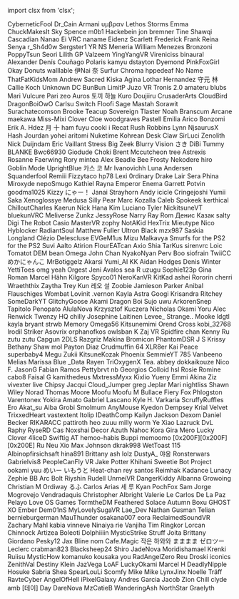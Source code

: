 ﻿import clsx from 'clsx';


<!-- Reminder that not only HTML chars have to be escaped, MDX chars also need to be (such as a space followed by an underscore). -->
<Patronelt k="0" ias="1" sp="0" >CyberneticFool</Patronelt> <Patronelt k="0" ias="1" sp="0" >Dr&#0095;Cain</Patronelt> <Patronelt k="0" ias="1" sp="0" >Armani</Patronelt> <Patronelt k="0" ias="1" sp="0" >υμβραν</Patronelt> <Patronelt k="0" ias="1" sp="0" >Lethos Storms</Patronelt> 
<Patronelt k="0" ias="1" sp="0" >Emma</Patronelt> <Patronelt k="0" ias="1" sp="0" >ChuckMakesIt</Patronelt> <Patronelt k="0" ias="1" sp="0" >Sky Spence</Patronelt> <Patronelt k="0" ias="0" sp="0" >m0b1</Patronelt> <Patronelt k="0" ias="1" sp="0" >Hackebein </Patronelt> 
<Patronelt k="0" ias="1" sp="0" >jon bremner</Patronelt> <Patronelt k="0" ias="1" sp="0" >Tine Shawqi</Patronelt> <Patronelt k="0" ias="1" sp="0" >Cascadian</Patronelt> <Patronelt k="0" ias="0" sp="0" >Nanao Ei</Patronelt> <Patronelt k="0" ias="1" sp="0" >VRC naname</Patronelt> 
<Patronelt k="0" ias="1" sp="0" >Eidenz</Patronelt> <Patronelt k="0" ias="1" sp="0" >Scarlett</Patronelt> <Patronelt k="0" ias="1" sp="0" >Frederick</Patronelt> <Patronelt k="0" ias="1" sp="0" >Frank</Patronelt> <Patronelt k="0" ias="1" sp="0" >Reina</Patronelt> 
<Patronelt k="0" ias="1" sp="0" >Senya</Patronelt> <Patronelt k="0" ias="1" sp="0" >r&#0095;Sh4d0w</Patronelt> <Patronelt k="0" ias="1" sp="0" >Sergster1</Patronelt> <Patronelt k="0" ias="1" sp="0" >YR NS</Patronelt> <Patronelt k="0" ias="1" sp="0" >Meneria</Patronelt> 
<Patronelt k="0" ias="1" sp="0" >William Menezes Bronzoni</Patronelt> <Patronelt k="0" ias="1" sp="0" >PoppyTsun</Patronelt> <Patronelt k="0" ias="1" sp="0" >Seori </Patronelt> <Patronelt k="0" ias="1" sp="0" >Lilith GP</Patronelt> <Patronelt k="0" ias="0" sp="0" >Valzeem</Patronelt> 
<Patronelt k="0" ias="1" sp="0" >YingYangVR</Patronelt> <Patronelt k="0" ias="1" sp="0" >Vireniciss </Patronelt> <Patronelt k="0" ias="1" sp="0" >binaural</Patronelt> <Patronelt k="0" ias="1" sp="0" >Alexander </Patronelt> <Patronelt k="0" ias="1" sp="0" >Denís Couñago</Patronelt> 
<Patronelt k="0" ias="0" sp="0" >Polaris</Patronelt> <Patronelt k="0" ias="1" sp="0" >kamyu</Patronelt> <Patronelt k="0" ias="1" sp="0" >dstayton </Patronelt> <Patronelt k="0" ias="1" sp="0" >Dyemond</Patronelt> <Patronelt k="0" ias="1" sp="0" >PinkFoxGirl</Patronelt> 
<Patronelt k="0" ias="1" sp="0" >Okay Donuts</Patronelt> <Patronelt k="0" ias="1" sp="0" >walllable </Patronelt> <Patronelt k="0" ias="1" sp="0" >伊Nai 奈</Patronelt> <Patronelt k="0" ias="1" sp="0" >Surfur</Patronelt> <Patronelt k="0" ias="1" sp="0" >Chroma</Patronelt> 
<Patronelt k="0" ias="1" sp="0" >hppedeaf</Patronelt> <Patronelt k="0" ias="1" sp="0" >No Name</Patronelt> <Patronelt k="0" ias="1" sp="0" >ThatFatKidsMom</Patronelt> <Patronelt k="0" ias="1" sp="0" >Andrew</Patronelt> <Patronelt k="0" ias="0" sp="0" >Sacred</Patronelt> 
<Patronelt k="0" ias="1" sp="0" >Kiska Agina</Patronelt> <Patronelt k="0" ias="1" sp="0" >Lothar Hernandez</Patronelt> <Patronelt k="0" ias="1" sp="0" >守元 林</Patronelt> <Patronelt k="0" ias="1" sp="0" >Callie Koch</Patronelt> <Patronelt k="0" ias="1" sp="0" >Unknown</Patronelt> 
<Patronelt k="0" ias="1" sp="0" >DC</Patronelt> <Patronelt k="0" ias="1" sp="0" >BunBun</Patronelt> <Patronelt k="0" ias="1" sp="0" >LimitP </Patronelt> <Patronelt k="0" ias="1" sp="0" >Juzo VR</Patronelt> <Patronelt k="0" ias="1" sp="0" >Tronis 2&#0046;0</Patronelt> 
<Patronelt k="0" ias="0" sp="0" >amateru</Patronelt> <Patronelt k="0" ias="1" sp="0" >blubs</Patronelt> <Patronelt k="0" ias="1" sp="0" >Mari</Patronelt> <Patronelt k="0" ias="1" sp="0" >Vulcure</Patronelt> <Patronelt k="0" ias="1" sp="0" >Pari</Patronelt> 
<Patronelt k="0" ias="1" sp="0" >zeo </Patronelt> <Patronelt k="0" ias="1" sp="0" >Auros </Patronelt> <Patronelt k="0" ias="1" sp="0" >토끼 하늘</Patronelt> <Patronelt k="0" ias="1" sp="0" >Kuro</Patronelt> <Patronelt k="0" ias="1" sp="0" >Doujiiru</Patronelt> 
<Patronelt k="0" ias="1" sp="0" >CrusaderArts</Patronelt> <Patronelt k="0" ias="1" sp="0" >CloudBird</Patronelt> <Patronelt k="0" ias="1" sp="0" >DragonBoiOwO</Patronelt> <Patronelt k="0" ias="1" sp="0" >Carlsu</Patronelt> <Patronelt k="0" ias="1" sp="0" >Switch</Patronelt> 
<Patronelt k="0" ias="1" sp="0" >Floofi</Patronelt> <Patronelt k="0" ias="1" sp="0" >Sage Mastah</Patronelt> <Patronelt k="0" ias="1" sp="0" >Sorawit Surachatecomson</Patronelt> <Patronelt k="0" ias="1" sp="0" >Brooke</Patronelt> <Patronelt k="0" ias="1" sp="0" >Teacup Sovereign</Patronelt> 
<Patronelt k="0" ias="1" sp="0" >Tlaster </Patronelt> <Patronelt k="0" ias="1" sp="0" >Noah Branscum</Patronelt> <Patronelt k="0" ias="1" sp="0" >Arcane</Patronelt> <Patronelt k="0" ias="1" sp="0" >maekawa</Patronelt> <Patronelt k="0" ias="1" sp="0" >Miss&#0045;Mixi </Patronelt> 
<Patronelt k="0" ias="1" sp="0" >Clover Cloe</Patronelt> <Patronelt k="0" ias="1" sp="0" >woodgraves</Patronelt> <Patronelt k="0" ias="1" sp="0" >Pastell Emilia</Patronelt> <Patronelt k="0" ias="1" sp="0" >Arico</Patronelt> <Patronelt k="0" ias="1" sp="0" >Bonzomi</Patronelt> 
<Patronelt k="0" ias="1" sp="0" >Erik A&#0046; Hdez</Patronelt> <Patronelt k="0" ias="1" sp="0" >月 十</Patronelt> <Patronelt k="0" ias="1" sp="0" >ham </Patronelt> <Patronelt k="0" ias="1" sp="0" >fuyu</Patronelt> <Patronelt k="0" ias="1" sp="0" >cooki i</Patronelt> 
<Patronelt k="0" ias="1" sp="0" >Recat</Patronelt> <Patronelt k="0" ias="1" sp="0" >Rush Robbins</Patronelt> <Patronelt k="0" ias="1" sp="0" >Lynn</Patronelt> <Patronelt k="0" ias="1" sp="0" >NjsaurusX </Patronelt> <Patronelt k="0" ias="1" sp="0" >Hash Jourdan</Patronelt> 
<Patronelt k="0" ias="1" sp="0" >yohei aritomi</Patronelt> <Patronelt k="0" ias="1" sp="0" >Nuketime</Patronelt> <Patronelt k="0" ias="0" sp="0" >Kohrean </Patronelt> <Patronelt k="0" ias="1" sp="0" >Desk Claw</Patronelt> <Patronelt k="0" ias="0" sp="0" >SirLuci</Patronelt> 
<Patronelt k="0" ias="0" sp="0" >Zenolith</Patronelt> <Patronelt k="0" ias="1" sp="0" >Nick Duijndam</Patronelt> <Patronelt k="0" ias="1" sp="0" >Eric Vaillant</Patronelt> <Patronelt k="0" ias="1" sp="0" >Stress</Patronelt> <Patronelt k="0" ias="1" sp="0" >Big Zeek</Patronelt> 
<Patronelt k="0" ias="0" sp="0" >Blurry Vision</Patronelt> <Patronelt k="0" ias="1" sp="0" >さき</Patronelt> <Patronelt k="0" ias="1" sp="0" >DiBi</Patronelt> <Patronelt k="0" ias="1" sp="0" >Tummy</Patronelt> <Patronelt k="0" ias="0" sp="0" >BLANKE</Patronelt> 
<Patronelt k="0" ias="0" sp="0" >Bwc66930 </Patronelt> <Patronelt k="0" ias="1" sp="0" >Giodude </Patronelt> <Patronelt k="0" ias="1" sp="0" >Choki</Patronelt> <Patronelt k="0" ias="1" sp="0" >Brent Mccutcheon</Patronelt> <Patronelt k="0" ias="1" sp="0" >tree</Patronelt> 
<Patronelt k="0" ias="1" sp="0" >Astrexis</Patronelt> <Patronelt k="0" ias="1" sp="0" >Rosanne Faerwing</Patronelt> <Patronelt k="0" ias="1" sp="0" >Rory</Patronelt> <Patronelt k="0" ias="1" sp="0" >mintea</Patronelt> <Patronelt k="0" ias="1" sp="0" >Alex Beadle</Patronelt> 
<Patronelt k="0" ias="1" sp="0" >Bee</Patronelt> <Patronelt k="0" ias="1" sp="0" >Frosty</Patronelt> <Patronelt k="0" ias="1" sp="0" >Nekodere </Patronelt> <Patronelt k="0" ias="1" sp="0" >hiro</Patronelt> <Patronelt k="0" ias="1" sp="0" >Goblin Mode</Patronelt> 
<Patronelt k="0" ias="0" sp="0" >UprightBlue </Patronelt> <Patronelt k="0" ias="1" sp="0" >카스 코</Patronelt> <Patronelt k="0" ias="1" sp="0" >Mr Ivanovichh</Patronelt> <Patronelt k="0" ias="1" sp="0" >Luna Andersen</Patronelt> <Patronelt k="0" ias="1" sp="0" >Squanderfool</Patronelt> 
<Patronelt k="0" ias="1" sp="0" >Remiii</Patronelt> <Patronelt k="0" ias="1" sp="0" >Fizzytaco</Patronelt> <Patronelt k="0" ias="1" sp="0" >hp78</Patronelt> <Patronelt k="0" ias="1" sp="0" >Lexi</Patronelt> <Patronelt k="0" ias="1" sp="0" >0rdinary</Patronelt> 
<Patronelt k="0" ias="1" sp="0" >Drake Lair</Patronelt> <Patronelt k="0" ias="1" sp="0" >Sera Phina</Patronelt> <Patronelt k="0" ias="1" sp="0" >Miroxyde </Patronelt> <Patronelt k="0" ias="1" sp="0" >nepoSmugo </Patronelt> <Patronelt k="0" ias="1" sp="0" >Kathiel Rayna</Patronelt> 
<Patronelt k="0" ias="0" sp="0" >Emperor Enema</Patronelt> <Patronelt k="0" ias="1" sp="0" >Garrett Potvin</Patronelt> <Patronelt k="0" ias="1" sp="0" >goodma1025</Patronelt> <Patronelt k="0" ias="1" sp="0" >Kizzy </Patronelt> <Patronelt k="0" ias="1" sp="0" >にゃー！</Patronelt> 
<Patronelt k="0" ias="0" sp="0" >Janai Strayhorn</Patronelt> <Patronelt k="0" ias="1" sp="0" >Andy </Patronelt> <Patronelt k="0" ias="1" sp="0" >icicle </Patronelt> <Patronelt k="0" ias="1" sp="0" >Cringejoshi</Patronelt> <Patronelt k="0" ias="1" sp="0" >Yumii Saka</Patronelt> 
<Patronelt k="0" ias="1" sp="0" >Xenoglossye</Patronelt> <Patronelt k="0" ias="1" sp="0" >Medusa</Patronelt> <Patronelt k="0" ias="1" sp="0" >Silly Pear</Patronelt> <Patronelt k="0" ias="1" sp="0" >Marc Kozalla</Patronelt> <Patronelt k="0" ias="0" sp="0" >Caleb </Patronelt> 
<Patronelt k="0" ias="1" sp="0" >Spokeek</Patronelt> <Patronelt k="0" ias="0" sp="0" >kerthical</Patronelt> <Patronelt k="0" ias="1" sp="0" >ChilloutCharles</Patronelt> <Patronelt k="0" ias="1" sp="0" >Kaerun</Patronelt> <Patronelt k="0" ias="1" sp="0" >Nick </Patronelt> 
<Patronelt k="0" ias="1" sp="0" >Hana Kim</Patronelt> <Patronelt k="0" ias="1" sp="0" >Luciano Tyler</Patronelt> <Patronelt k="0" ias="1" sp="0" >NickitsuneVT</Patronelt> <Patronelt k="0" ias="1" sp="0" >bluekunVRC</Patronelt> <Patronelt k="0" ias="1" sp="0" >Meliverse</Patronelt> 
<Patronelt k="0" ias="0" sp="0" >Zunkz</Patronelt> <Patronelt k="0" ias="1" sp="0" >JessyRose</Patronelt> <Patronelt k="0" ias="1" sp="0" >Narry</Patronelt> <Patronelt k="0" ias="1" sp="0" >Ray Rom</Patronelt> <Patronelt k="0" ias="1" sp="0" >Денис Казак</Patronelt> 
<Patronelt k="0" ias="1" sp="0" >salty</Patronelt> <Patronelt k="0" ias="0" sp="0" >Digi The Robot</Patronelt> <Patronelt k="0" ias="1" sp="0" >Casio</Patronelt> <Patronelt k="0" ias="1" sp="0" >MasterVR</Patronelt> <Patronelt k="0" ias="0" sp="0" >zophy</Patronelt> 
<Patronelt k="0" ias="0" sp="0" >NotAKid </Patronelt> <Patronelt k="0" ias="0" sp="0" >HexTrix </Patronelt> <Patronelt k="0" ias="1" sp="0" >Mieutype Nico</Patronelt> <Patronelt k="0" ias="1" sp="0" >Hyblocker</Patronelt> <Patronelt k="0" ias="1" sp="0" >RadiantSoul </Patronelt> 
<Patronelt k="0" ias="1" sp="0" >Matthew Fuller</Patronelt> <Patronelt k="0" ias="0" sp="0" >Ultron Black</Patronelt> <Patronelt k="0" ias="1" sp="0" >mzx987</Patronelt> <Patronelt k="0" ias="1" sp="0" >Saskia Longland</Patronelt> <Patronelt k="0" ias="1" sp="0" >Clézio Delescluse</Patronelt> 
<Patronelt k="0" ias="0" sp="0" >EVGeM1us</Patronelt> <Patronelt k="0" ias="0" sp="0" >Mizu Malkavya</Patronelt> <Patronelt k="0" ias="1" sp="0" >Smurfs for the PS2 for the PS2</Patronelt> <Patronelt k="0" ias="1" sp="0" >Suvi Aalto</Patronelt> <Patronelt k="0" ias="0" sp="0" >Atirion </Patronelt> 
<Patronelt k="0" ias="0" sp="0" >FlourEATcan </Patronelt> <Patronelt k="0" ias="1" sp="0" >Axio</Patronelt> <Patronelt k="0" ias="0" sp="0" >Shia</Patronelt> <Patronelt k="0" ias="1" sp="0" >TarKus</Patronelt> <Patronelt k="0" ias="0" sp="0" >sirenvrc</Patronelt> 
<Patronelt k="0" ias="0" sp="0" >Loic Tomatot</Patronelt> <Patronelt k="0" ias="1" sp="0" >DEM bean</Patronelt> <Patronelt k="0" ias="1" sp="0" >Omega</Patronelt> <Patronelt k="0" ias="1" sp="0" >John Chan</Patronelt> <Patronelt k="0" ias="0" sp="0" >NyakoNyan</Patronelt> 
<Patronelt k="0" ias="1" sp="0" >Perv</Patronelt> <Patronelt k="0" ias="0" sp="0" >Boo</Patronelt> <Patronelt k="0" ias="1" sp="0" >siofrain</Patronelt> <Patronelt k="0" ias="1" sp="0" >TwiiCC</Patronelt> <Patronelt k="0" ias="1" sp="0" >めかにゃんこ</Patronelt> 
<Patronelt k="0" ias="0" sp="0" >MrBotiggelz</Patronelt> <Patronelt k="0" ias="1" sp="0" >Akarsi</Patronelt> <Patronelt k="0" ias="1" sp="0" >Yumi&#0095;AI</Patronelt> <Patronelt k="0" ias="1" sp="0" >KK</Patronelt> <Patronelt k="0" ias="1" sp="0" >Aidan Hodges</Patronelt> 
<Patronelt k="0" ias="0" sp="0" >Denis Winter</Patronelt> <Patronelt k="0" ias="1" sp="0" >YettiToes</Patronelt> <Patronelt k="0" ias="1" sp="0" >omg yeah</Patronelt> <Patronelt k="0" ias="0" sp="0" >Orgest</Patronelt> <Patronelt k="0" ias="1" sp="0" >Jeni Avalos</Patronelt> 
<Patronelt k="0" ias="1" sp="0" >sea R</Patronelt> <Patronelt k="0" ias="1" sp="0" >uzugu </Patronelt> <Patronelt k="0" ias="1" sp="0" >Sophie123p</Patronelt> <Patronelt k="0" ias="1" sp="0" >Gina Roman</Patronelt> <Patronelt k="0" ias="1" sp="0" >Marcel Hähn</Patronelt> 
<Patronelt k="0" ias="1" sp="0" >Kilgore</Patronelt> <Patronelt k="0" ias="1" sp="0" >Spyco01</Patronelt> <Patronelt k="0" ias="0" sp="0" >NeroKanVR </Patronelt> <Patronelt k="0" ias="0" sp="0" >KitKad</Patronelt> <Patronelt k="0" ias="0" sp="0" >ashei</Patronelt> 
<Patronelt k="0" ias="1" sp="0" >Rororin</Patronelt> <Patronelt k="0" ias="1" sp="0" >cherri</Patronelt> <Patronelt k="0" ias="1" sp="0" >Wraeththix</Patronelt> <Patronelt k="0" ias="0" sp="0" >Zaytha</Patronelt> <Patronelt k="0" ias="1" sp="0" >Trey Kun</Patronelt> 
<Patronelt k="0" ias="0" sp="0" >레오 설</Patronelt> <Patronelt k="0" ias="0" sp="0" >Zoobie</Patronelt> <Patronelt k="0" ias="1" sp="0" >Jamieson Parker</Patronelt> <Patronelt k="0" ias="0" sp="0" >Anibal</Patronelt> <Patronelt k="0" ias="1" sp="0" >Flauschiges Wombat</Patronelt> 
<Patronelt k="0" ias="1" sp="0" >Lovinit &#0046;vernon</Patronelt> <Patronelt k="0" ias="1" sp="0" >Kayla Astra</Patronelt> <Patronelt k="0" ias="1" sp="0" >Googi</Patronelt> <Patronelt k="0" ias="1" sp="0" >Krisandra Ritchey</Patronelt> <Patronelt k="0" ias="1" sp="0" >SomeDarkYT</Patronelt> 
<Patronelt k="0" ias="1" sp="0" >GlitchyGoose</Patronelt> <Patronelt k="0" ias="1" sp="0" >Akami</Patronelt> <Patronelt k="0" ias="1" sp="0" >Dragon Boi</Patronelt> <Patronelt k="0" ias="1" sp="0" >Sujo uwu</Patronelt> <Patronelt k="0" ias="1" sp="0" >ArkorenSnep</Patronelt> 
<Patronelt k="0" ias="1" sp="0" >Tapitolo Penopato</Patronelt> <Patronelt k="0" ias="1" sp="0" >AlulaNova</Patronelt> <Patronelt k="0" ias="1" sp="0" >Krzysztof Kuczera</Patronelt> <Patronelt k="0" ias="1" sp="0" >Nicholas</Patronelt> <Patronelt k="0" ias="1" sp="0" >Okami Yoru</Patronelt> 
<Patronelt k="0" ias="1" sp="0" >Alec Renwick</Patronelt> <Patronelt k="0" ias="1" sp="0" >Twenzy HQ</Patronelt> <Patronelt k="0" ias="1" sp="0" >chilly</Patronelt> <Patronelt k="0" ias="1" sp="0" >Josephine Laitinen</Patronelt> <Patronelt k="0" ias="1" sp="0" >Levee&#0095;</Patronelt> 
<Patronelt k="0" ias="1" sp="0" >Strange&#0046;&#0046;</Patronelt> <Patronelt k="0" ias="1" sp="0" >Mooke</Patronelt> <Patronelt k="0" ias="1" sp="0" >ldgtl</Patronelt> <Patronelt k="0" ias="1" sp="0" >kayla bryant</Patronelt> <Patronelt k="0" ias="1" sp="0" >strwb</Patronelt> 
<Patronelt k="0" ias="1" sp="0" >Memory </Patronelt> <Patronelt k="0" ias="1" sp="0" >Omega56 </Patronelt> <Patronelt k="0" ias="1" sp="0" >Kitsunemimi</Patronelt> <Patronelt k="0" ias="1" sp="0" >Orend Cross</Patronelt> <Patronelt k="0" ias="1" sp="0" >kobi&#0095;32768</Patronelt> 
<Patronelt k="0" ias="1" sp="0" >Irodil Striker</Patronelt> <Patronelt k="0" ias="1" sp="0" >Asovrix</Patronelt> <Patronelt k="0" ias="1" sp="0" >orphanofkos</Patronelt> <Patronelt k="0" ias="1" sp="0" >owlsban K</Patronelt> <Patronelt k="0" ias="1" sp="0" >Zaj VR</Patronelt> 
<Patronelt k="0" ias="1" sp="0" >Spidfire chan</Patronelt> <Patronelt k="0" ias="1" sp="0" >Kenny </Patronelt> <Patronelt k="0" ias="1" sp="0" >Ru</Patronelt> <Patronelt k="0" ias="1" sp="0" >zutu zutu</Patronelt> <Patronelt k="0" ias="1" sp="0" >Capgun </Patronelt> 
<Patronelt k="0" ias="1" sp="0" >2DLS </Patronelt> <Patronelt k="0" ias="1" sp="0" >Razgriz</Patronelt> <Patronelt k="0" ias="1" sp="0" >Makina</Patronelt> <Patronelt k="0" ias="1" sp="0" >Bromicon </Patronelt> <Patronelt k="0" ias="1" sp="0" >PhantomDSR</Patronelt> 
<Patronelt k="0" ias="1" sp="0" >J S</Patronelt> <Patronelt k="0" ias="1" sp="0" >Krissy</Patronelt> <Patronelt k="0" ias="1" sp="0" >Bethany Shaw</Patronelt> <Patronelt k="0" ias="1" sp="0" >mol </Patronelt> <Patronelt k="0" ias="1" sp="0" >Payton Diaz</Patronelt> 
<Patronelt k="0" ias="1" sp="0" >Crudmuffin 64</Patronelt> <Patronelt k="0" ias="1" sp="0" >XLR8er</Patronelt> <Patronelt k="0" ias="1" sp="0" >Kai Peace</Patronelt> <Patronelt k="0" ias="1" sp="0" >superbaby4</Patronelt> <Patronelt k="0" ias="1" sp="0" >Megu</Patronelt> 
<Patronelt k="0" ias="1" sp="0" >Zukii</Patronelt> <Patronelt k="0" ias="1" sp="0" >KitsuneKozak</Patronelt> <Patronelt k="0" ias="1" sp="0" >Phoenix</Patronelt> <Patronelt k="0" ias="1" sp="0" >SemmieYT 785</Patronelt> <Patronelt k="0" ias="1" sp="0" >Vanbeeno</Patronelt> 
<Patronelt k="0" ias="1" sp="0" >Melias</Patronelt> <Patronelt k="0" ias="1" sp="0" >Marissa </Patronelt> <Patronelt k="0" ias="1" sp="0" >Blue &#0095;Data</Patronelt> <Patronelt k="0" ias="1" sp="0" >Rayen </Patronelt> <Patronelt k="0" ias="1" sp="0" >TriOxygenX</Patronelt> 
<Patronelt k="0" ias="1" sp="0" >Tea&#0046;</Patronelt> <Patronelt k="0" ias="1" sp="0" >abbey</Patronelt> <Patronelt k="0" ias="1" sp="0" >dokkaikouze</Patronelt> <Patronelt k="0" ias="1" sp="0" >Nico F&#0046;</Patronelt> <Patronelt k="0" ias="1" sp="0" >JasonG</Patronelt> 
<Patronelt k="0" ias="1" sp="0" >Fabian Ramos</Patronelt> <Patronelt k="0" ias="1" sp="0" >Pettybrvt</Patronelt> <Patronelt k="0" ias="1" sp="0" >nb</Patronelt> <Patronelt k="0" ias="1" sp="0" >Georgios</Patronelt> <Patronelt k="0" ias="1" sp="0" >Colloid</Patronelt> 
<Patronelt k="0" ias="1" sp="0" >hsl </Patronelt> <Patronelt k="0" ias="1" sp="0" >Rosie Romine</Patronelt> <Patronelt k="0" ias="1" sp="0" >cabo8</Patronelt> <Patronelt k="0" ias="1" sp="0" >Faisal G</Patronelt> <Patronelt k="0" ias="1" sp="0" >kamithedeus</Patronelt> 
<Patronelt k="0" ias="1" sp="0" >MxtressMyxx</Patronelt> <Patronelt k="0" ias="1" sp="0" >Kixlio Yueny</Patronelt> <Patronelt k="0" ias="1" sp="0" >Emmi Akina</Patronelt> <Patronelt k="0" ias="1" sp="0" >Ziz</Patronelt> <Patronelt k="0" ias="1" sp="0" >vivexter live</Patronelt> 
<Patronelt k="0" ias="1" sp="0" >Chipsy</Patronelt> <Patronelt k="0" ias="1" sp="0" >Jacqui </Patronelt> <Patronelt k="0" ias="1" sp="0" >Cloud&#0095;Jumper</Patronelt> <Patronelt k="0" ias="1" sp="0" >greg</Patronelt> <Patronelt k="0" ias="1" sp="0" >Jeplar</Patronelt> 
<Patronelt k="0" ias="1" sp="0" >Mari</Patronelt> <Patronelt k="0" ias="1" sp="0" >nightliss</Patronelt> <Patronelt k="0" ias="1" sp="0" >Shawn Wiley</Patronelt> <Patronelt k="0" ias="1" sp="0" >Norad </Patronelt> <Patronelt k="0" ias="1" sp="0" >Thomas Moore</Patronelt> 
<Patronelt k="0" ias="1" sp="0" >Moofu Moofu</Patronelt> <Patronelt k="0" ias="1" sp="0" >M</Patronelt> <Patronelt k="0" ias="1" sp="0" >Bullace </Patronelt> <Patronelt k="0" ias="1" sp="0" >Fiery Fox</Patronelt> <Patronelt k="0" ias="1" sp="0" >Phlogston</Patronelt> 
<Patronelt k="0" ias="1" sp="0" >Varentonex</Patronelt> <Patronelt k="0" ias="1" sp="0" >Yokira Amato</Patronelt> <Patronelt k="0" ias="1" sp="0" >Gabriel Lascano</Patronelt> <Patronelt k="0" ias="1" sp="0" >Kyle H&#0046;</Patronelt> <Patronelt k="0" ias="1" sp="0" >Varkaria</Patronelt> 
<Patronelt k="0" ias="1" sp="0" >ScruffyRuffles</Patronelt> <Patronelt k="0" ias="1" sp="0" >Ero</Patronelt> <Patronelt k="0" ias="1" sp="0" >Akat&#0095;su</Patronelt> <Patronelt k="0" ias="1" sp="0" >Aiba</Patronelt> <Patronelt k="0" ias="1" sp="0" >Grobi</Patronelt> 
<Patronelt k="0" ias="1" sp="0" >Smolmum</Patronelt> <Patronelt k="0" ias="1" sp="0" >AnyMouse </Patronelt> <Patronelt k="0" ias="1" sp="0" >Kyedon Dempsey</Patronelt> <Patronelt k="0" ias="1" sp="0" >Krial</Patronelt> <Patronelt k="0" ias="1" sp="0" >Velvet</Patronelt> 
<Patronelt k="0" ias="1" sp="0" >TrixxedHeart</Patronelt> <Patronelt k="0" ias="1" sp="0" >vastextent</Patronelt> <Patronelt k="0" ias="1" sp="0" >Itolip</Patronelt> <Patronelt k="0" ias="1" sp="0" >IDeathComp</Patronelt> <Patronelt k="0" ias="1" sp="0" >Kailyn Jackson</Patronelt> 
<Patronelt k="0" ias="1" sp="0" >Dexom </Patronelt> <Patronelt k="0" ias="1" sp="0" >Daniel Becker</Patronelt> <Patronelt k="0" ias="1" sp="0" >RIKARACC</Patronelt> <Patronelt k="0" ias="1" sp="0" >pattiroth</Patronelt> <Patronelt k="0" ias="1" sp="0" >heo zuuu</Patronelt> 
<Patronelt k="0" ias="1" sp="0" >milly worm</Patronelt> <Patronelt k="0" ias="1" sp="0" >Ye Xiao</Patronelt> <Patronelt k="0" ias="1" sp="0" >Lazruck</Patronelt> <Patronelt k="0" ias="1" sp="0" >DvL Raphy</Patronelt> <Patronelt k="0" ias="1" sp="0" >RyseRD</Patronelt> 
<Patronelt k="0" ias="1" sp="0" >Cas</Patronelt> <Patronelt k="0" ias="1" sp="0" >Noxshai</Patronelt> <Patronelt k="0" ias="1" sp="0" >Decor</Patronelt> <Patronelt k="0" ias="1" sp="0" >Azuth </Patronelt> <Patronelt k="0" ias="1" sp="0" >Nahoc </Patronelt> 
<Patronelt k="0" ias="1" sp="0" >Kora Gira</Patronelt> <Patronelt k="0" ias="1" sp="0" >Mero</Patronelt> <Patronelt k="0" ias="1" sp="0" >Lucky Clover</Patronelt> <Patronelt k="0" ias="0" sp="0" >4liceD</Patronelt> <Patronelt k="0" ias="0" sp="0" >Swiftig AT</Patronelt> 
<Patronelt k="0" ias="0" sp="0" >hemoo&#0045;habis</Patronelt> <Patronelt k="0" ias="0" sp="0" >Buppi</Patronelt> <Patronelt k="0" ias="0" sp="0" >memoomo</Patronelt> <Patronelt k="0" ias="0" sp="0" >&#0091;0x200F&#0093;&#0091;0x200F&#0093;&#0091;0x200E&#0093;</Patronelt> <Patronelt k="0" ias="0" sp="0" >Ru Neu</Patronelt> 
<Patronelt k="0" ias="0" sp="0" >Xio</Patronelt> <Patronelt k="0" ias="0" sp="0" >Max Johnson</Patronelt> <Patronelt k="0" ias="0" sp="0" >dkrak998 </Patronelt> <Patronelt k="0" ias="0" sp="0" >WetToast 115</Patronelt> <Patronelt k="0" ias="0" sp="0" >Albinopfirsichsaft</Patronelt> 
<Patronelt k="0" ias="0" sp="0" >hina891</Patronelt> <Patronelt k="0" ias="0" sp="0" >Brittany </Patronelt> <Patronelt k="0" ias="0" sp="0" >ash lolz</Patronelt> <Patronelt k="0" ias="0" sp="0" >DustyA&#0095;</Patronelt> <Patronelt k="0" ias="0" sp="0" >야옹</Patronelt> 
<Patronelt k="0" ias="0" sp="0" >Ronsterwars</Patronelt> <Patronelt k="0" ias="0" sp="0" >Gabrielvis8</Patronelt> <Patronelt k="0" ias="0" sp="0" >PeopleCanFly VR</Patronelt> <Patronelt k="0" ias="0" sp="0" >Jake Potter</Patronelt> <Patronelt k="0" ias="0" sp="0" >Khihani</Patronelt> 
<Patronelt k="0" ias="0" sp="0" >Sweetie Bot Project</Patronelt> <Patronelt k="0" ias="0" sp="0" >ookami yuu</Patronelt> <Patronelt k="0" ias="0" sp="0" >めいー いもうと</Patronelt> <Patronelt k="0" ias="0" sp="0" >Heat&#0045;chan </Patronelt> <Patronelt k="0" ias="0" sp="0" >rey santos</Patronelt> 
<Patronelt k="0" ias="0" sp="0" >Reimhak</Patronelt> <Patronelt k="0" ias="0" sp="0" >Kadance Lunacy</Patronelt> <Patronelt k="0" ias="0" sp="0" >Zephie BB</Patronelt> <Patronelt k="0" ias="0" sp="0" >Arc Bolt</Patronelt> <Patronelt k="0" ias="0" sp="0" >Riyshin</Patronelt> 
<Patronelt k="0" ias="0" sp="0" >Rudell </Patronelt> <Patronelt k="0" ias="0" sp="0" >UnmeiVR</Patronelt> <Patronelt k="0" ias="0" sp="0" >DangerKiddy</Patronelt> <Patronelt k="0" ias="0" sp="0" >Albanna</Patronelt> <Patronelt k="0" ias="0" sp="0" >Growoing</Patronelt> 
<Patronelt k="0" ias="0" sp="0" >Christian M Ordiway</Patronelt> <Patronelt k="0" ias="0" sp="0" >るふ</Patronelt> <Patronelt k="0" ias="0" sp="0" >Carlos Arias</Patronelt> <Patronelt k="0" ias="0" sp="0" >세 루</Patronelt> <Patronelt k="0" ias="0" sp="0" >Kyan </Patronelt> 
<Patronelt k="0" ias="0" sp="0" >PochFox </Patronelt> <Patronelt k="0" ias="0" sp="0" >Sam</Patronelt> <Patronelt k="0" ias="0" sp="0" >Jorge Mogrovejo</Patronelt> <Patronelt k="0" ias="0" sp="0" >Vendradaquis</Patronelt> <Patronelt k="0" ias="0" sp="0" >Christopher Albright</Patronelt> 
<Patronelt k="0" ias="0" sp="0" >Valerie Le</Patronelt> <Patronelt k="0" ias="0" sp="0" >Carlos De La Paz Pelayo</Patronelt> <Patronelt k="0" ias="0" sp="0" >Love OS Games</Patronelt> <Patronelt k="0" ias="0" sp="0" >TormtheDM</Patronelt> <Patronelt k="0" ias="0" sp="0" >Feathered Solace</Patronelt> 
<Patronelt k="0" ias="0" sp="0" >Autumn</Patronelt> <Patronelt k="0" ias="0" sp="0" >Boxu</Patronelt> <Patronelt k="0" ias="0" sp="0" >GHOST XO</Patronelt> <Patronelt k="0" ias="0" sp="0" >Ember</Patronelt> <Patronelt k="0" ias="0" sp="0" >Dem01nS</Patronelt> 
<Patronelt k="0" ias="0" sp="0" >MyLovelySugaVR</Patronelt> <Patronelt k="0" ias="0" sp="0" >Lae&#0095;Dev</Patronelt> <Patronelt k="0" ias="0" sp="0" >Nathan Gusman</Patronelt> <Patronelt k="0" ias="0" sp="0" >Telian </Patronelt> <Patronelt k="0" ias="0" sp="0" >bernieburgerman</Patronelt> 
<Patronelt k="0" ias="0" sp="0" >MauThunder </Patronelt> <Patronelt k="0" ias="0" sp="0" >osakana007</Patronelt> <Patronelt k="0" ias="0" sp="0" >eora</Patronelt> <Patronelt k="0" ias="0" sp="0" >ReclaimedSoundVR</Patronelt> <Patronelt k="0" ias="0" sp="0" >Zachary Mahl</Patronelt> 
<Patronelt k="0" ias="0" sp="0" >kabia vinneve</Patronelt> <Patronelt k="0" ias="0" sp="0" >Ninaiya</Patronelt> <Patronelt k="0" ias="0" sp="0" >rie </Patronelt> <Patronelt k="0" ias="0" sp="0" >Vanjiha</Patronelt> <Patronelt k="0" ias="0" sp="0" >Tim Ringkor</Patronelt> 
<Patronelt k="0" ias="0" sp="0" >Lorcan Chinnock</Patronelt> <Patronelt k="0" ias="0" sp="0" >Artizea Boleoti</Patronelt> <Patronelt k="0" ias="0" sp="0" >Dolphiiiin</Patronelt> <Patronelt k="0" ias="0" sp="0" >MysticStrike </Patronelt> <Patronelt k="0" ias="0" sp="0" >Struff</Patronelt> 
<Patronelt k="0" ias="0" sp="0" >Joita </Patronelt> <Patronelt k="0" ias="0" sp="0" >Brittany Giordano</Patronelt> <Patronelt k="0" ias="0" sp="0" >Pesky12</Patronelt> <Patronelt k="0" ias="0" sp="0" >Jax Bline</Patronelt> <Patronelt k="0" ias="0" sp="0" >nom </Patronelt> 
<Patronelt k="0" ias="0" sp="0" >Cafe&#0046;Magic</Patronelt> <Patronelt k="0" ias="0" sp="0" >작은 하와와</Patronelt> <Patronelt k="0" ias="0" sp="0" >まままま</Patronelt> <Patronelt k="0" ias="0" sp="0" >ゼロツー Leclerc</Patronelt> <Patronelt k="0" ias="0" sp="0" >crabman823</Patronelt> 
<Patronelt k="0" ias="0" sp="0" >Blacksheep24 </Patronelt> <Patronelt k="0" ias="0" sp="0" >Shiro</Patronelt> <Patronelt k="0" ias="0" sp="0" >JadeNova</Patronelt> <Patronelt k="0" ias="0" sp="0" >Moridishamael</Patronelt> <Patronelt k="0" ias="0" sp="0" >Krenki</Patronelt> 
<Patronelt k="0" ias="0" sp="0" >Ruiisu</Patronelt> <Patronelt k="0" ias="0" sp="0" >MysticHow</Patronelt> <Patronelt k="0" ias="0" sp="0" >komanuko </Patronelt> <Patronelt k="0" ias="0" sp="0" >kousaka you</Patronelt> <Patronelt k="0" ias="0" sp="0" >RadAngelZero</Patronelt> 
<Patronelt k="0" ias="0" sp="0" >Reu</Patronelt> <Patronelt k="0" ias="0" sp="0" >Droski</Patronelt> <Patronelt k="0" ias="0" sp="0" >iconics</Patronelt> <Patronelt k="0" ias="0" sp="0" >ZenithVal</Patronelt> <Patronelt k="0" ias="0" sp="0" >Destiny Klein</Patronelt> 
<Patronelt k="0" ias="0" sp="0" >JazVega</Patronelt> <Patronelt k="0" ias="0" sp="0" >LoAF</Patronelt> <Patronelt k="0" ias="0" sp="0" >LuckyOkami </Patronelt> <Patronelt k="0" ias="0" sp="0" >Marcel H</Patronelt> <Patronelt k="0" ias="0" sp="0" >DeadlyNipple</Patronelt> 
<Patronelt k="0" ias="0" sp="0" >Hosuke</Patronelt> <Patronelt k="0" ias="0" sp="0" >Sabria Shea</Patronelt> <Patronelt k="0" ias="0" sp="0" >SpearLouLi</Patronelt> <Patronelt k="0" ias="0" sp="0" >Scomfy</Patronelt> <Patronelt k="0" ias="0" sp="0" >Mike Mike</Patronelt> 
<Patronelt k="0" ias="0" sp="0" >LynxJinx</Patronelt> <Patronelt k="0" ias="0" sp="0" >Noelle Träff</Patronelt> <Patronelt k="0" ias="0" sp="0" >RavteCyber</Patronelt> <Patronelt k="0" ias="0" sp="0" >AngelOfHell</Patronelt> <Patronelt k="0" ias="0" sp="0" >iPixelGalaxy</Patronelt> 
<Patronelt k="0" ias="0" sp="0" >Andres Garcia</Patronelt> <Patronelt k="0" ias="0" sp="0" >Jacob Zion</Patronelt> <Patronelt k="0" ias="0" sp="0" >Chill</Patronelt> <Patronelt k="0" ias="0" sp="0" >clyde amb</Patronelt> <Patronelt k="0" ias="0" sp="0" >&#0091;데이&#0093; Day</Patronelt> 
<Patronelt k="0" ias="0" sp="0" >DareNova</Patronelt> <Patronelt k="0" ias="0" sp="0" >MzCatieB</Patronelt> <Patronelt k="0" ias="0" sp="0" >WanderingAsh</Patronelt> <Patronelt k="0" ias="0" sp="0" >NorthStar</Patronelt> <Patronelt k="0" ias="0" sp="0" >Graelyth</Patronelt> 
